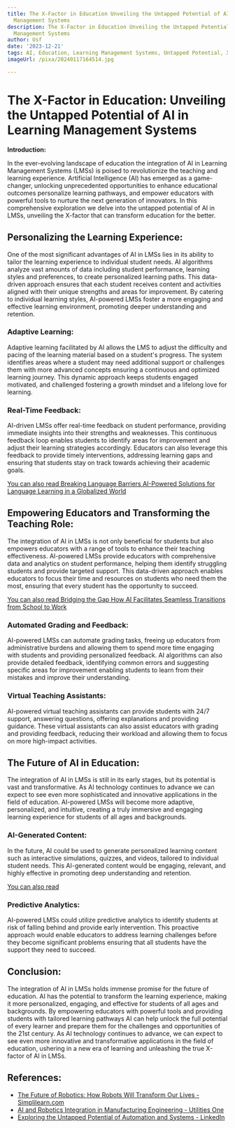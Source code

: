 ```yaml
---
title: The X-Factor in Education Unveiling the Untapped Potential of AI in Learning
  Management Systems
description: The X-Factor in Education Unveiling the Untapped Potential of AI in Learning
  Management Systems
author: Usf
date: '2023-12-21'
tags: AI, Education, Learning Management Systems, Untapped Potential, X-Factor
imageUrl: /pixa/20240117164514.jpg

---
```

# The X-Factor in Education: Unveiling  the Untapped Potential of  AI in Learning Management Systems

**Introduction:**

In the ever-evolving landscape of education the integration of AI in Learning Management Systems (LMSs) is poised to revolutionize the teaching and learning experience. Artificial  Intelligence (AI) has emerged as a game-changer, unlocking unprecedented opportunities to enhance educational  outcomes personalize learning pathways, and empower educators with powerful tools to nurture the  next generation of innovators. In this comprehensive exploration we delve into the untapped potential of AI  in LMSs, unveiling the  X-factor that can transform education for the better.

## Personalizing the Learning Experience:

One of the most  significant advantages of AI in LMSs lies in its ability to tailor the learning experience to  individual student needs. AI algorithms analyze  vast amounts  of  data including student performance, learning styles and preferences, to create personalized  learning paths.  This data-driven approach ensures that each  student receives content and activities aligned with their unique strengths and areas for improvement. By catering to  individual learning styles, AI-powered LMSs foster a  more engaging and effective learning environment, promoting deeper understanding and  retention.

### Adaptive Learning:

Adaptive learning facilitated by AI  allows the LMS to adjust the difficulty and pacing  of the  learning material based on a student's progress. The system  identifies areas where a student may need additional support or challenges them with more advanced concepts ensuring a continuous and optimized learning journey. This dynamic approach keeps students engaged motivated, and challenged fostering a growth mindset and a lifelong love  for learning.

### Real-Time Feedback:

AI-driven LMSs offer  real-time feedback on student performance, providing  immediate insights into their strengths and weaknesses. This continuous feedback loop enables  students  to identify areas for improvement and adjust their learning strategies accordingly.  Educators can also leverage this feedback to  provide timely interventions, addressing learning  gaps and ensuring that  students  stay on track towards achieving their academic goals.

[You can also read Breaking Language Barriers AI-Powered Solutions for Language Learning in a  Globalized World](Breaking%20Language%20Barriers%20AI-Powered%20Solutions%20for%20Language%20Learning%20in%20a%20Globalized%20World)


## Empowering Educators and Transforming the Teaching Role:

The integration of AI  in LMSs is not only beneficial for students  but also empowers educators with a range of tools to enhance their teaching effectiveness. AI-powered LMSs provide educators with comprehensive  data and analytics on student performance, helping them identify struggling students and provide  targeted support. This data-driven approach enables educators to focus their time  and resources on students who need them the most, ensuring that every student has  the  opportunity to succeed.

[You can also read Bridging the Gap How AI Facilitates Seamless Transitions from School to Work](Bridging%20the%20Gap%20How%20AI%20Facilitates%20Seamless%20Transitions%20from%20School%20to%20Work)


### Automated Grading and Feedback:

AI-powered LMSs can automate  grading tasks, freeing up educators from  administrative burdens and allowing them to spend more time engaging with students and providing personalized feedback. AI algorithms  can also  provide detailed feedback,  identifying common errors and suggesting specific areas for improvement enabling students to learn from  their mistakes and improve their understanding.

### Virtual Teaching Assistants:

AI-powered virtual teaching assistants can provide students with 24/7 support, answering questions, offering explanations and providing guidance. These virtual assistants can also assist educators with grading and providing feedback, reducing their workload and allowing them to focus on more high-impact activities.

## The Future of AI in  Education:

The  integration of AI in LMSs is still in its early stages, but  its potential  is vast and transformative.  As AI technology continues to  advance  we can  expect to see even more sophisticated and innovative  applications in the field of education.  AI-powered  LMSs will  become  more adaptive, personalized, and intuitive, creating a  truly immersive  and engaging learning experience for students of  all ages and backgrounds.

### AI-Generated Content:

In  the future, AI could be  used to generate personalized learning content such as  interactive simulations, quizzes, and videos, tailored to individual student  needs. This AI-generated content would be engaging, relevant, and highly effective in promoting deep understanding and retention.

[You can  also read  ]()


### Predictive Analytics:

AI-powered LMSs could utilize predictive analytics to identify students at risk of falling behind and  provide early intervention. This proactive approach would enable educators to address learning challenges before  they become significant problems ensuring that all students have the support they need to  succeed.

## Conclusion:

The integration of  AI in LMSs holds immense promise for the future of education. AI  has the potential to transform the learning  experience, making it more personalized, engaging, and effective  for students of all ages and backgrounds. By empowering educators with powerful tools and providing students with tailored learning pathways AI can help unlock the full potential of every learner and prepare them for the challenges and opportunities  of the 21st century.  As AI technology continues to advance, we can expect to see even more innovative and transformative applications in the field of education,  ushering in a new era of learning and unleashing the true X-factor of AI in LMSs.

## References:
- [The Future of Robotics: How Robots Will Transform Our Lives - Simplilearn.com](https://www.simplilearn.com/future-of-robotics-article)
- [AI and Robotics Integration in Manufacturing Engineering - Utilities One](https://utilitiesone.com/ai-and-robotics-integration-in-manufacturing-engineering)
- [Exploring the Untapped Potential of Automation and Systems - LinkedIn](https://www.linkedin.com/pulse/exploring-untapped-potential-automation-systems-kunal-parnami-eehcf)
